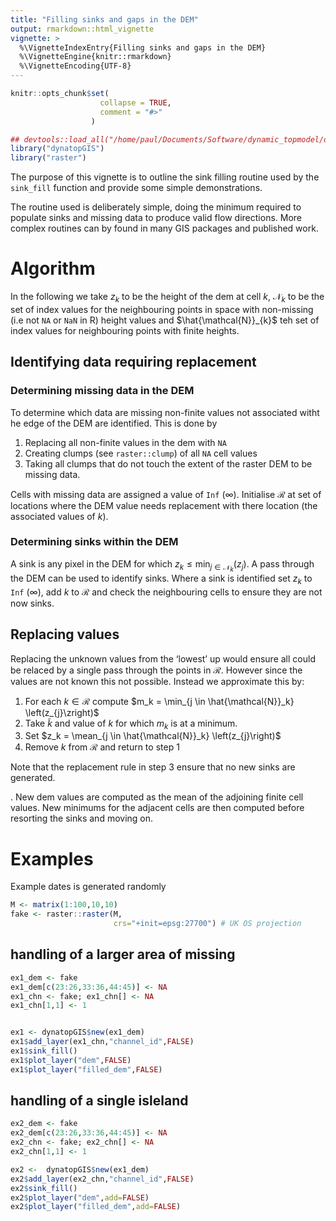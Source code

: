 ```yaml
---
title: "Filling sinks and gaps in the DEM"
output: rmarkdown::html_vignette
vignette: >
  %\VignetteIndexEntry{Filling sinks and gaps in the DEM}
  %\VignetteEngine{knitr::rmarkdown}
  %\VignetteEncoding{UTF-8}
---
```


```r
knitr::opts_chunk$set(
                    collapse = TRUE,
                    comment = "#>"
                  )
```

```r
## devtools::load_all("/home/paul/Documents/Software/dynamic_topmodel/dynatopGIS")
library("dynatopGIS")
library("raster")
```
The purpose of this vignette is to outline the sink filling routine used by
the `sink_fill` function and provide some simple demonstrations.

The routine used is deliberately simple, doing the minimum required to populate
sinks and missing data to produce valid flow directions. More complex routines
can by found in many GIS packages and published work.

# Algorithm
In the following we take $z_{k}$ to be the height of the dem at cell $k$, $\mathcal{N}_{k}$ to be the set of index values for the neighbouring
points in space with non-missing
(i.e not `NA` or `NaN` in R)
height values and $\hat{\mathcal{N}}_{k}$ teh set of index values for
neighbouring points with finite heights.

## Identifying data requiring replacement

### Determining missing data in the DEM

To determine which data are missing non-finite values not associated witht he
edge of the DEM are identified. This is done by

1. Replacing all non-finite values in the dem with `NA`
2. Creating clumps (see `raster::clump`) of all `NA` cell values
3. Taking all clumps that do not touch the extent of the raster DEM to be
   missing data.

Cells with missing data are assigned a value of `Inf` ($\infty$). Initialise
$\mathcal{R}$ at set of locations where the DEM value needs replacement with
there location (the associated values of $k$).

### Determining sinks within the DEM

A sink is any pixel in the DEM for which $z_{k} \leq \min_{j \in
\mathcal{N}_k} \left(z_{j}\right)$. A pass through the DEM can be used to
identify sinks. Where a sink is identified set $z_{k}$ to `Inf` ($\infty$), add $k$ to $\mathcal{R}$ and check the neighbouring cells to ensure they are not now sinks.

## Replacing values

Replacing the unknown values from the 'lowest' up would ensure all could be
relaced by a single pass through the points in $\mathcal{R}$. However since
the values are not known this not possible. Instead we approximate this by:

1. For each $k \in \mathcal{R}$ compute $m_k = \min_{j \in
\hat{\mathcal{N}}_k} \left(z_{j}\zright)$
2. Take $\tilde{k}$ and value of $k$ for which $m_k$ is at a minimum.
3. Set $z_k = \mean_{j \in \hat{\mathcal{N}}_k} \left(z_{j}\right)$
4. Remove $k$ from $\mathcal{R}$ and return to step 1

Note that the replacement rule in step 3 ensure that no new sinks are
generated.

. New dem values are computed as the mean of the adjoining finite cell values. New minimums for the adjacent cells are then computed before resorting the sinks and moving on.

# Examples

Example dates is generated randomly

```r
M <- matrix(1:100,10,10)
fake <- raster::raster(M,
                       crs="+init=epsg:27700") # UK OS projection
```

## handling of a larger area of missing

```r
ex1_dem <- fake
ex1_dem[c(23:26,33:36,44:45)] <- NA
ex1_chn <- fake; ex1_chn[] <- NA
ex1_chn[1,1] <- 1


ex1 <- dynatopGIS$new(ex1_dem)
ex1$add_layer(ex1_chn,"channel_id",FALSE)
ex1$sink_fill()
ex1$plot_layer("dem",FALSE)
ex1$plot_layer("filled_dem",FALSE)
```

## handling of a single isleland

```r
ex2_dem <- fake
ex2_dem[c(23:26,33:36,44:45)] <- NA
ex2_chn <- fake; ex2_chn[] <- NA
ex2_chn[1,1] <- 1

ex2 <-  dynatopGIS$new(ex1_dem)
ex2$add_layer(ex2_chn,"channel_id",FALSE)
ex2$sink_fill()
ex2$plot_layer("dem",add=FALSE)
ex2$plot_layer("filled_dem",add=FALSE)
```
